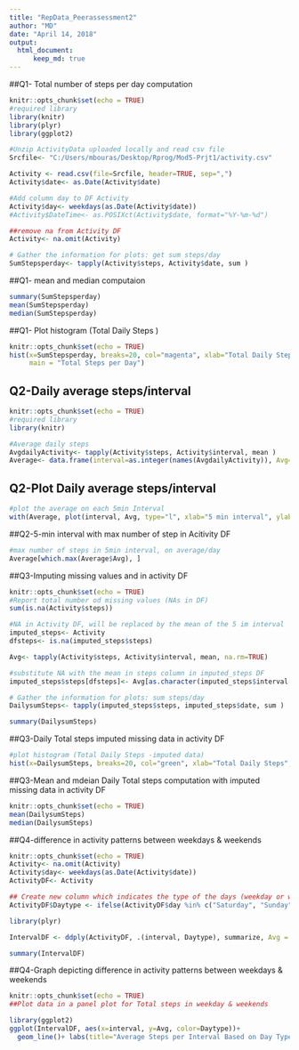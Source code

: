 ---
title: "RepData_Peerassessment2"
author: "MD"
date: "April 14, 2018"
output:
  html_document:
      keep_md: true
---
##Q1- Total number of steps per day computation
```{r setup, include=FALSE}
knitr::opts_chunk$set(echo = TRUE)
#required library
library(knitr)
library(plyr)
library(ggplot2)

#Unzip ActivityData uploaded locally and read csv file 
Srcfile<- "C:/Users/mbouras/Desktop/Rprog/Mod5-Prjt1/activity.csv"

Activity <- read.csv(file=Srcfile, header=TRUE, sep=",")
Activity$date<- as.Date(Activity$date)

#Add column day to DF Activity 
Activity$day<- weekdays(as.Date(Activity$date))
#Activity$DateTime<- as.POSIXct(Activity$date, format="%Y-%m-%d")

##remove na from Activity DF
Activity<- na.omit(Activity)

# Gather the information for plots: get sum steps/day
SumStepsperday<- tapply(Activity$steps, Activity$date, sum )

```

##Q1- mean and median computaion 
```{r SumStepsperday}
summary(SumStepsperday)
mean(SumStepsperday)
median(SumStepsperday)
```

##Q1- Plot histogram (Total Daily Steps )

```{r Daily Total steps, echo=FALSE}
knitr::opts_chunk$set(echo = TRUE)
hist(x=SumStepsperday, breaks=20, col="magenta", xlab="Total Daily Steps", ylab="Frequency", 
     main = "Total Steps per Day")
```
## Q2-Daily average steps/interval

```{r Avg, include=FALSE}
knitr::opts_chunk$set(echo = TRUE)
#required library
library(knitr)

#Average daily steps 
AvgdailyActivity<- tapply(Activity$steps, Activity$interval, mean )
Average<- data.frame(interval=as.integer(names(AvgdailyActivity)), Avg= AvgdailyActivity) 

```
## Q2-Plot Daily average steps/interval

```{r Daily Total steps Avg, echo=TRUE}
#plot the average on each 5min Interval
with(Average, plot(interval, Avg, type="l", xlab="5 min interval", ylab="Daily Average steps", main="Daily Average steps per interval" ))
```
##Q2-5-min interval with max number of step in Acitivity DF
```{r max number of steps in 5min}
#max number of steps in 5min interval, on average/day
Average[which.max(Average$Avg), ]
```



##Q3-Imputing missing values and in activity DF

```{r imputing data, echo=TRUE}
knitr::opts_chunk$set(echo = TRUE)
#Report total number od missing values (NAs in DF)
sum(is.na(Activity$steps))

#NA in Activity DF, will be replaced by the mean of the 5 im interval
imputed_steps<- Activity
dfsteps<- is.na(imputed_steps$steps)

Avg<- tapply(Activity$steps, Activity$interval, mean, na.rm=TRUE)

#substitute NA with the mean in steps column in imputed_steps DF
imputed_steps$steps[dfsteps]<- Avg[as.character(imputed_steps$interval[dfsteps])]

# Gather the information for plots: sum steps/day
DailysumSteps<- tapply(imputed_steps$steps, imputed_steps$date, sum )

summary(DailysumSteps)

```

##Q3-Daily Total steps imputed missing data in activity DF
```{r Daily Total steps imputed missing data , echo=TRUE}
#plot histogram (Total Daily Steps -imputed data)
hist(x=DailysumSteps, breaks=20, col="green", xlab="Total Daily Steps", ylab="Frequency", main = "Total Steps per Day with imputed data")
```

##Q3-Mean and mdeian Daily Total steps computation with imputed missing data in activity DF
```{r mean & median daily total steps with imputed data,echo=FALSE }
knitr::opts_chunk$set(echo = TRUE)
mean(DailysumSteps)
median(DailysumSteps)

```

##Q4-difference in activity patterns between weekdays & weekends

```{r weekdays steps, echo=TRUE}
knitr::opts_chunk$set(echo = TRUE)
Activity<- na.omit(Activity)
Activity$day<- weekdays(as.Date(Activity$date))
ActivityDF<- Activity

## Create new column which indicates the type of the days (weekday or weekend)
ActivityDF$Daytype <- ifelse(ActivityDF$day %in% c("Saturday", "Sunday"), "Weekend", "Weekday")

library(plyr)

IntervalDF <- ddply(ActivityDF, .(interval, Daytype), summarize, Avg = mean(steps))

summary(IntervalDF)
```

##Q4-Graph depicting difference in activity patterns between weekdays & weekends 
```{r difference in activity patterns between weekdays & weekends, echo=TRUE}
knitr::opts_chunk$set(echo = TRUE)
##Plot data in a panel plot for Total steps in weekday & weekends

library(ggplot2)
ggplot(IntervalDF, aes(x=interval, y=Avg, color=Daytype))+
  geom_line()+ labs(title="Average Steps per Interval Based on Day Type)", x="interval", y="Average Number of Steps")+facet_wrap(~Daytype, ncol=1, nrow=2)
```


